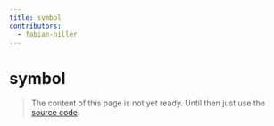 ```yaml
---
title: symbol
contributors:
  - fabian-hiller
---
```


# symbol

> The content of this page is not yet ready. Until then just use the [source code](https://github.com/fabian-hiller/valibot/blob/main/library/src/schemas/symbol/symbol.ts).
